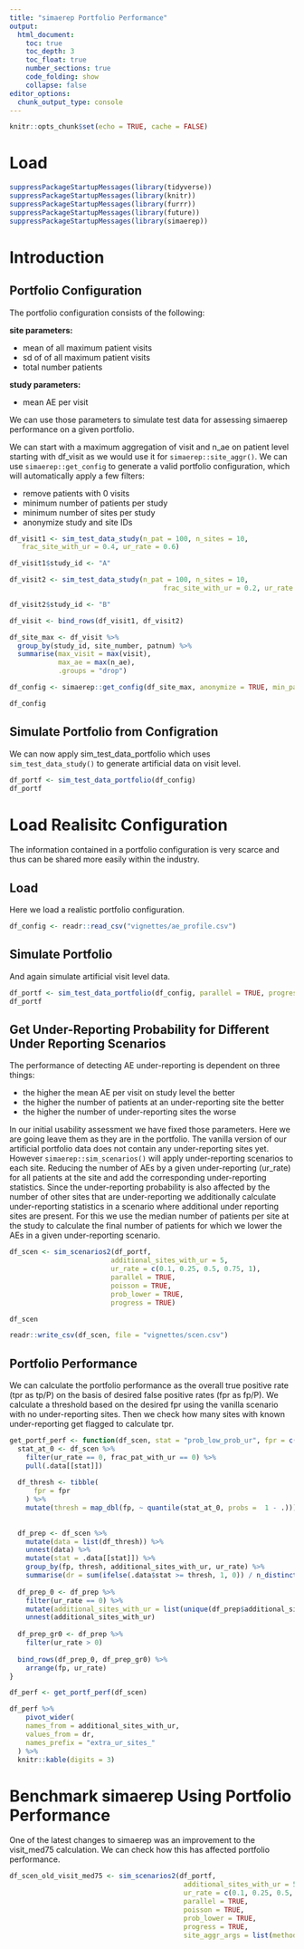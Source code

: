 ```yaml
---
title: "simaerep Portfolio Performance"
output:
  html_document:
    toc: true
    toc_depth: 3
    toc_float: true
    number_sections: true
    code_folding: show
    collapse: false
editor_options:
  chunk_output_type: console
---
```


```r
knitr::opts_chunk$set(echo = TRUE, cache = FALSE)
```

# Load
```r
suppressPackageStartupMessages(library(tidyverse))
suppressPackageStartupMessages(library(knitr))
suppressPackageStartupMessages(library(furrr))
suppressPackageStartupMessages(library(future))
suppressPackageStartupMessages(library(simaerep))
```

# Introduction

## Portfolio Configuration

The portfolio configuration consists of the following: 

**site parameters:**

- mean of all maximum patient visits
- sd of of all maximum patient visits
- total number patients

**study parameters:**

- mean AE per visit

We can use those parameters to simulate test data for assessing simaerep performance on a given portfolio.

We can start with a maximum aggregation of visit and n_ae on patient level starting with df_visit as we would use it for `simaerep::site_aggr()`. We can use `simaerep::get_config` to generate a valid portfolio configuration, which will automatically apply a few filters:

- remove patients with 0 visits
- minimum number of patients per study
- minimum number of sites per study
- anonymize study and site IDs

```r
df_visit1 <- sim_test_data_study(n_pat = 100, n_sites = 10,
   frac_site_with_ur = 0.4, ur_rate = 0.6)

df_visit1$study_id <- "A"

df_visit2 <- sim_test_data_study(n_pat = 100, n_sites = 10,
                                      frac_site_with_ur = 0.2, ur_rate = 0.1)

df_visit2$study_id <- "B"

df_visit <- bind_rows(df_visit1, df_visit2)

df_site_max <- df_visit %>%
  group_by(study_id, site_number, patnum) %>%
  summarise(max_visit = max(visit),
            max_ae = max(n_ae),
            .groups = "drop")

df_config <- simaerep::get_config(df_site_max, anonymize = TRUE, min_pat_per_study = 100, min_sites_per_study = 10)

df_config
```

## Simulate Portfolio from Configration

We can now apply sim_test_data_portfolio which uses `sim_test_data_study()` to generate artificial data on visit level.

```r
df_portf <- sim_test_data_portfolio(df_config)
df_portf
```


# Load Realisitc Configuration

The information contained in a portfolio configuration is very scarce and thus can be shared more easily within the industry. 

## Load

Here we load a realistic portfolio configuration.

```r
df_config <- readr::read_csv("vignettes/ae_profile.csv")
```

## Simulate Portfolio

And again simulate artificial visit level data.

```r
df_portf <- sim_test_data_portfolio(df_config, parallel = TRUE, progress = TRUE)
df_portf
```

## Get Under-Reporting Probability for Different Under Reporting Scenarios

The performance of detecting AE under-reporting is dependent on three things:

- the higher the mean AE per visit on study level the better
- the higher the number of patients at an under-reporting site the better
- the higher the number of under-reporting sites the worse

In our initial usability assessment we have fixed those parameters. Here we are going leave them as they are in the portfolio. The vanilla version of our artificial portfolio data does not contain any under-reporting sites yet. However `simaerep::sim_scenarios()` will apply under-reporting scenarios to each site. Reducing the number of AEs by a given under-reporting (ur_rate) for all patients at the site and add the corresponding under-reporting statistics. Since the under-reporting probability is also affected by the number of other sites that are under-reporting we additionally calculate under-reporting statistics in a scenario where additional under reporting sites are present. For this we use the median number of patients per site at the study to calculate the final number of patients for which we lower the AEs in a given under-reporting scenario. 

```r

df_scen <- sim_scenarios2(df_portf,
                         additional_sites_with_ur = 5,
                         ur_rate = c(0.1, 0.25, 0.5, 0.75, 1),
                         parallel = TRUE,
                         poisson = TRUE,
                         prob_lower = TRUE,
                         progress = TRUE)

df_scen

readr::write_csv(df_scen, file = "vignettes/scen.csv")
```


## Portfolio Performance

We can calculate the portfolio performance as the overall true positive rate (tpr as tp/P) on the basis of desired false positive rates (fpr as fp/P).
We calculate a threshold based on the desired fpr using the vanilla scenario with no under-reporting sites. Then we check how many sites with known under-reporting get flagged to calculate tpr.

```r
get_portf_perf <- function(df_scen, stat = "prob_low_prob_ur", fpr = c(0.001, 0.01, 0.05)) {
  stat_at_0 <- df_scen %>%
    filter(ur_rate == 0, frac_pat_with_ur == 0) %>%
    pull(.data[[stat]])
  
  df_thresh <- tibble(
      fpr = fpr
    ) %>%
    mutate(thresh = map_dbl(fp, ~ quantile(stat_at_0, probs =  1 - .)))
    
  
  df_prep <- df_scen %>%
    mutate(data = list(df_thresh)) %>%
    unnest(data) %>%
    mutate(stat = .data[[stat]]) %>%
    group_by(fp, thresh, additional_sites_with_ur, ur_rate) %>%
    summarise(dr = sum(ifelse(.data$stat >= thresh, 1, 0)) / n_distinct(paste(study_id, site_number)), .groups = "drop")
    
  df_prep_0 <- df_prep %>%
    filter(ur_rate == 0) %>%
    mutate(additional_sites_with_ur = list(unique(df_prep$additional_sites_with_ur))) %>%
    unnest(additional_sites_with_ur)
  
  df_prep_gr0 <- df_prep %>%
    filter(ur_rate > 0)
  
  bind_rows(df_prep_0, df_prep_gr0) %>%
    arrange(fp, ur_rate)
}

df_perf <- get_portf_perf(df_scen)

df_perf %>%
    pivot_wider(
    names_from = additional_sites_with_ur,
    values_from = dr,
    names_prefix = "extra_ur_sites_"
  ) %>%
  knitr::kable(digits = 3)

```


# Benchmark simaerep Using Portfolio Performance

One of the latest changes to simaerep was an improvement to the visit_med75 calculation. We can check how this has affected portfolio performance.

```r
df_scen_old_visit_med75 <- sim_scenarios2(df_portf,
                                           additional_sites_with_ur = 5,
                                           ur_rate = c(0.1, 0.25, 0.5, 0.75, 1),
                                           parallel = TRUE,
                                           poisson = TRUE,
                                           prob_lower = TRUE,
                                           progress = TRUE,
                                           site_aggr_args = list(method = "med75")) # default is "med75_adj"

```


